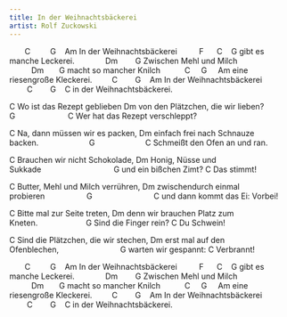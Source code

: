 ```yaml
---
title: In der Weihnachtsbäckerei
artist: Rolf Zuckowski
---
```


       C         G    Am
In der Weihnachtsbäckerei 
         F      C    G
gibt es manche Leckerei.    
         Dm        G
Zwischen Mehl und Milch  
          Dm       G
macht so mancher Knilch    
      C     G     Am
eine riesengroße Kleckerei. 
        C        G    Am
In der Weihnachtsbäckerei  
        C        G    C
in der Weihnachtsbäckerei. 

C
Wo ist das Rezept geblieben
Dm
von den Plätzchen, die wir lieben?
G                        C
Wer hat das Rezept verschleppt?

C
Na, dann müssen wir es packen,
Dm
einfach frei nach Schnauze backen.                      
G                       C
Schmeißt den Ofen an und ran.

C
Brauchen wir nicht Schokolade,
Dm
Honig, Nüsse und Sukkade                                
G
und ein bißchen Zimt?
C
Das stimmt!

C
Butter, Mehl und Milch verrühren,
Dm
zwischendurch einmal probieren                  
G                            C
und dann kommt das Ei: Vorbei!

C
Bitte mal zur Seite treten,
Dm
denn wir brauchen Platz zum Kneten.                     
G
Sind die Finger rein?
C
Du Schwein!

C
Sind die Plätzchen, die wir stechen,
Dm
erst mal auf den Ofenblechen,                           
G
warten wir gespannt:
C
Verbrannt! 

       C         G    Am
In der Weihnachtsbäckerei 
         F      C    G
gibt es manche Leckerei.    
         Dm        G
Zwischen Mehl und Milch  
          Dm       G
macht so mancher Knilch    
      C     G     Am
eine riesengroße Kleckerei. 
        C        G    Am
In der Weihnachtsbäckerei  
        C        G    C
in der Weihnachtsbäckerei. 
